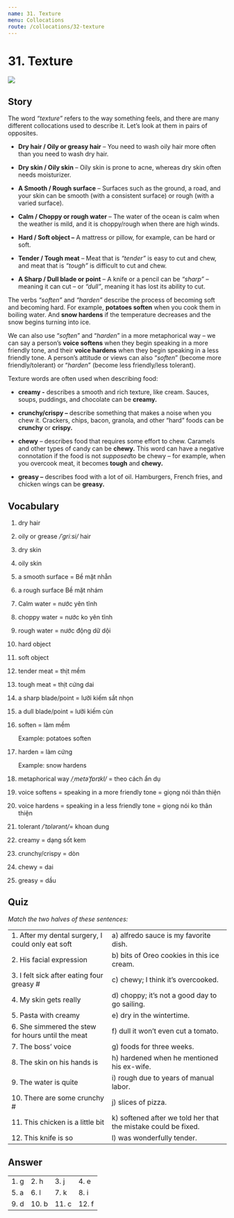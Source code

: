 ```yaml
---
name: 31. Texture
menu: Collocations
route: /collocations/32-texture
---
```


# 31. Texture

<Image src="/public/texture.jpg"/>

## Story

The word _“texture”_ refers to the way something feels, and there are many different collocations used to describe it. Let’s look at them in pairs of opposites.

- **Dry hair / Oily or greasy hair** – You need to wash oily hair more often than you need to wash dry hair.

- **Dry skin / Oily skin** – Oily skin is prone to acne, whereas dry skin often needs moisturizer.

- **A Smooth / Rough surface** – Surfaces such as the ground, a road, and your skin can be smooth (with a consistent surface) or rough (with a varied surface).

- **Calm / Choppy or rough water** – The water of the ocean is calm when the weather is mild, and it is choppy/rough when there are high winds.

- **Hard / Soft object –** A mattress or pillow, for example, can be hard or soft.

- **Tender / Tough meat** – Meat that is _“tender”_ is easy to cut and chew, and meat that is _“tough”_ is difficult to cut and chew.

- **A Sharp / Dull blade or point** – A knife or a pencil can be _“sharp”_ – meaning it can cut – or _“dull”_, meaning it has lost its ability to cut.

The verbs _“soften”_ and _“harden”_ describe the process of becoming soft and becoming hard. For example, **potatoes soften** when you cook them in boiling water. And **snow hardens** if the temperature decreases and the snow begins turning into ice.

We can also use “_soften_” and “_harden_” in a more metaphorical way – we can say a person’s **voice softens** when they begin speaking in a more friendly tone, and their **voice hardens** when they begin speaking in a less friendly tone. A person’s attitude or views can also “_soften_” (become more friendly/tolerant) or “_harden_” (become less friendly/less tolerant).

Texture words are often used when describing food:

- **creamy -** describes a smooth and rich texture, like cream. Sauces, soups, puddings, and chocolate can be **creamy.**

- **crunchy/crispy –** describe something that makes a noise when you chew it. Crackers, chips, bacon, granola, and other “hard” foods can be **crunchy** or **crispy.**

- **chewy** – describes food that requires some effort to chew. Caramels and other types of candy can be **chewy.** This word can have a negative connotation if the food is not *supposed*to be chewy – for example, when you overcook meat, it becomes **tough** and **chewy.**

- **greasy –** describes food with a lot of oil. Hamburgers, French fries, and chicken wings can be **greasy.**

## Vocabulary

1. dry hair
2. oily or grease _/ˈɡriːsi/_ hair
3. dry skin
4. oily skin
5. a smooth surface = Bề mặt nhẵn
6. a rough surface Bề mặt nhám
7. Calm water = nước yên tĩnh
8. choppy water = nước ko yên tĩnh
9. rough water = nước động dữ dội
10. hard object
11. soft object
12. tender meat = thịt mềm
13. tough meat = thịt cứng dai
14. a sharp blade/point = lưỡi kiếm sắt nhọn
15. a dull blade/point = lưỡi kiếm cùn
16. soften = làm mềm

    Example: potatoes soften

17. harden = làm cứng

    Example: snow hardens

18. metaphorical way _/ˌmetəˈfɒrɪkl/_ = theo cách ẩn dụ
19. voice softens = speaking in a more friendly tone = giọng nói thân thiện
20. voice hardens = speaking in a less friendly tone = giọng nói ko thân thiện
21. tolerant _/ˈtɒlərənt/_= khoan dung
22. creamy = dạng sốt kem
23. crunchy/crispy = dòn
24. chewy = dai
25. greasy = dầu

## Quiz

_Match the two halves of these sentences:_

|                                                   |                                                                |
| ------------------------------------------------- | -------------------------------------------------------------- |
| 1. After my dental surgery, I could only eat soft | a) alfredo sauce is my favorite dish.                          |
| 2. His facial expression                          | b) bits of Oreo cookies in this ice cream.                     |
| 3. I felt sick after eating four greasy #         | c) chewy; I think it’s overcooked.                             |
| 4. My skin gets really                            | d) choppy; it’s not a good day to go sailing.                  |
| 5. Pasta with creamy                              | e) dry in the wintertime.                                      |
| 6. She simmered the stew for hours until the meat | f) dull it won’t even cut a tomato.                            |
| 7. The boss’ voice                                | g) foods for three weeks.                                      |
| 8. The skin on his hands is                       | h) hardened when he mentioned his ex-wife.                     |
| 9. The water is quite                             | i) rough due to years of manual labor.                         |
| 10. There are some crunchy #                      | j) slices of pizza.                                            |
| 11. This chicken is a little bit                  | k) softened after we told her that the mistake could be fixed. |
| 12. This knife is so                              | l) was wonderfully tender.                                     |

## Answer

|      |       |       |       |
| ---- | ----- | ----- | ----- |
| 1. g | 2. h  | 3. j  | 4. e  |
| 5. a | 6. l  | 7. k  | 8. i  |
| 9. d | 10. b | 11. c | 12. f |
